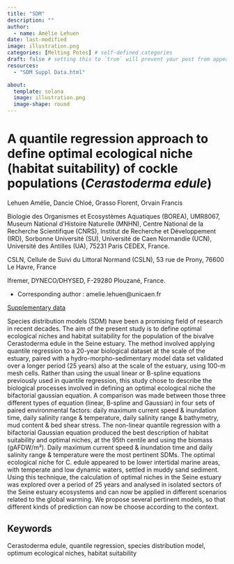 ```yaml
---
title: "SDM"
description: ""
author:
  - name: Amélie Lehuen
date: last-modified
image: illustration.png
categories: [Melting Potes] # self-defined categories
draft: false # setting this to `true` will prevent your post from appearing on your listing page until you're ready!
resources:
  - "SDM Suppl Data.html"

about:
  template: solana
  image: illustration.png
  image-shape: round
---
```


# A quantile regression approach to define optimal ecological niche (habitat suitability) of cockle populations (*Cerastoderma edule*)

Lehuen Amélie^\a*^, Dancie Chloé^\b^, Grasso Florent^\c^, Orvain Francis^\a^

^\a^ Biologie des Organismes et Ecosystèmes Aquatiques (BOREA), UMR8067, Museum National d’Histoire Naturelle (MNHN), Centre National de la Recherche Scientifique (CNRS), Institut de Recherche et Développement (IRD), Sorbonne Université (SU), Université de Caen Normandie (UCN), Université des Antilles (UA), 75231 Paris CEDEX, France.

^\b^ CSLN, Cellule de Suivi du Littoral Normand (CSLN), 53 rue de Prony, 76600 Le Havre, France

^\c^ Ifremer, DYNECO/DHYSED, F-29280 Plouzané, France.

* Corresponding author : amelie.lehuen@unicaen.fr

[Supplementary data](SDM Suppl Data.html)

Species distribution models (SDM) have been a promising field of research in recent decades. The aim of the present study is to define optimal ecological niches and habitat suitability for the population of the bivalve Cerastoderma edule in the Seine estuary. The method involved applying quantile regression to a 20-year biological dataset at the scale of the estuary, paired with a hydro-morpho-sedimentary model data set validated over a longer period (25 years) also at the scale of the estuary, using 100-m mesh cells. Rather than using the usual linear or B-spline equations previously used in quantile regression, this study chose to describe the biological processes involved in defining an optimal ecological niche the bifactorial gaussian equation. A comparison was made between those three different types of equation (linear, B-spline and Gaussian) in four sets of paired environmental factors: daily maximum current speed & inundation time, daily salinity range & temperature, daily salinity range & bathymetry, mud content & bed shear stress. The non-linear quantile regression with a bifactorial Gaussian equation produced the best description of habitat suitability and optimal niches, at the 95th centile and using the biomass (gAFDW/m²). Daily maximum current speed & inundation time and daily salinity range & temperature were the most pertinent SDMs. The optimal ecological niche for C. edule appeared to be lower intertidal marine areas, with temperate and low dynamic waters, settled in muddy sand sediment. Using this technique, the calculation of optimal niches in the Seine estuary was explored over a period of 25 years and analysed in isolated sectors of the Seine estuary ecosystems and can now be applied in different scenarios related to the global warming. We propose several pertinent models, so that different kinds of prediction can now be choose according to the context.

## Keywords

Cerastoderma edule, quantile regression, species distribution model, optimum ecological niches, habitat suitability

